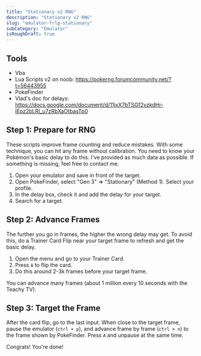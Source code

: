 ```yaml
---
title: "Stationary v2 RNG"
description: "Stationary v2 RNG"
slug: "emulator-frlg-stationary"
subCategory: "Emulator"
isRoughDraft: true
---
```


## Tools

- Vba
- Lua Scripts v2 on noob: https://pokerng.forumcommunity.net/?t=56443955
- PokeFinder
- Vlad's doc for delays: https://docs.google.com/document/d/11jxX7bTSGf2vzkdHr-lEpz2bLRI_u7zRbXaOtbasTp0

## Step 1: Prepare for RNG

These scripts improve frame counting and reduce mistakes. With some technique, you can hit any frame without calibration. You need to know your Pokémon's basic delay to do this. I've provided as much data as possible. If something is missing, feel free to contact me.

1. Open your emulator and save in front of the target.
2. Open PokeFinder, select "Gen 3" => "Stationary" (Method 1). Select your profile.
3. In the delay box, check it and add the delay for your target.
4. Search for a target.

## Step 2: Advance Frames

The further you go in frames, the higher the wrong delay may get. To avoid this, do a Trainer Card Flip near your target frame to refresh and get the basic delay.

1. Open the menu and go to your Trainer Card.
2. Press `A` to flip the card.
3. Do this around 2-3k frames before your target frame.

You can advance many frames (about 1 million every 10 seconds with the Teachy TV).

## Step 3: Target the Frame

After the card flip, go to the last input. When close to the target frame, pause the emulator (`ctrl + p`), and advance frame by frame (`ctrl + n`) to the frame shown by PokeFinder. Press `A` and unpause at the same time.

Congrats! You're done!
